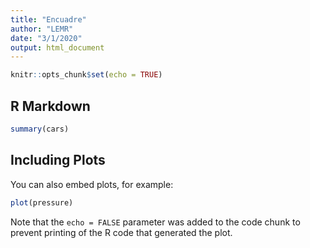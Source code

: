 ```yaml
---
title: "Encuadre"
author: "LEMR"
date: "3/1/2020"
output: html_document
---
```


```r
knitr::opts_chunk$set(echo = TRUE)
```

## R Markdown



```r
summary(cars)
```

## Including Plots

You can also embed plots, for example:

```r
plot(pressure)
```

Note that the `echo = FALSE` parameter was added to the code chunk to prevent printing of the R code that generated the plot.
